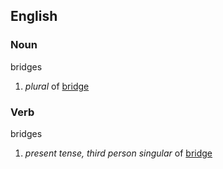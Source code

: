 ==English==
===Noun===
;bridges
#''plural'' of [[bridge]]

===Verb===
;bridges
#''present tense, third person singular'' of [[bridge]]